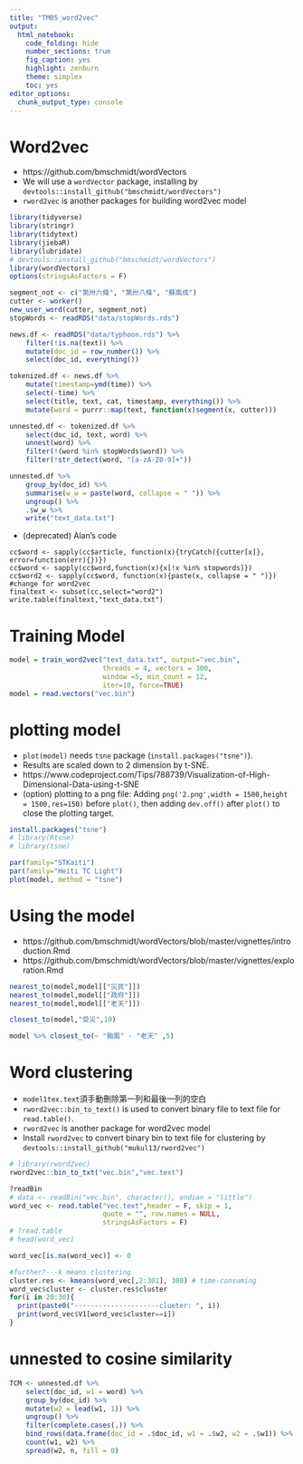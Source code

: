 ```yaml
---
title: "TM05_word2vec"
output: 
  html_notebook: 
    code_folding: hide
    number_sections: true
    fig_caption: yes
    highlight: zenburn
    theme: simplex
    toc: yes
editor_options: 
  chunk_output_type: console
---
```


# Word2vec
* https://github.com/bmschmidt/wordVectors
* We will use a `wordVector` package, installing by  `devtools::install_github("bmschmidt/wordVectors")`
* `rword2vec` is another packages for building word2vec model

```r
library(tidyverse)
library(stringr)
library(tidytext)
library(jiebaR)
library(lubridate)
# devtools::install_github("bmschmidt/wordVectors")
library(wordVectors)
options(stringsAsFactors = F)
```

```r
segment_not <- c("第卅六條", "第卅八條", "蘇南成")
cutter <- worker()
new_user_word(cutter, segment_not)
stopWords <- readRDS("data/stopWords.rds")
```



```r
news.df <- readRDS("data/typhoon.rds") %>%
    filter(!is.na(text)) %>%
    mutate(doc_id = row_number()) %>%
    select(doc_id, everything())
```

```r
tokenized.df <- news.df %>%
    mutate(timestamp=ymd(time)) %>%
    select(-time) %>%
    select(title, text, cat, timestamp, everything()) %>%
    mutate(word = purrr::map(text, function(x)segment(x, cutter)))

unnested.df <- tokenized.df %>%
    select(doc_id, text, word) %>%
    unnest(word) %>%
    filter(!(word %in% stopWords$word)) %>%
    filter(!str_detect(word, "[a-zA-Z0-9]+"))
```



```r
unnested.df %>%
	group_by(doc_id) %>%
	summarise(w_w = paste(word, collapse = " ")) %>%
	ungroup() %>% 
    .$w_w %>%
	write("text_data.txt")
```

* (deprecated) Alan's code
```
cc$word <- sapply(cc$article, function(x){tryCatch({cutter[x]}, error=function(err){})})
cc$word <- sapply(cc$word,function(x){x[!x %in% stopwords]})
cc$word2 <- sapply(cc$word, function(x){paste(x, collapse = " ")})
#change for word2vec
finaltext <- subset(cc,select="word2")
write.table(finaltext,"text_data.txt")

```


# Training Model

```r
model = train_word2vec("text_data.txt", output="vec.bin", 
                       threads = 4, vectors = 300, 
                       window =5, min_count = 12,
                       iter=10, force=TRUE)
model = read.vectors("vec.bin")
```


# plotting model
* `plot(model)` needs `tsne` package (`install.packages("tsne")`).
* Results are scaled down to 2 dimension by t-SNE.
* https://www.codeproject.com/Tips/788739/Visualization-of-High-Dimensional-Data-using-t-SNE
* (option) plotting to a png file: Adding `png('2.png',width = 1500,height = 1500,res=150)` before `plot()`, then adding `dev.off()` after `plot()` to close the plotting target. 

```r

install.packages("tsne")
# library(Rtsne)
# library(tsne)

par(family="STKaiti")
par(family="Heiti TC Light")
plot(model, method = "tsne")
```

# Using the model
* https://github.com/bmschmidt/wordVectors/blob/master/vignettes/introduction.Rmd
* https://github.com/bmschmidt/wordVectors/blob/master/vignettes/exploration.Rmd

```r

nearest_to(model,model[["災民"]])
nearest_to(model,model[["政府"]])
nearest_to(model,model[["老天"]])

closest_to(model,"受災",10)

model %>% closest_to(~ "颱風" - "老天" ,5)
```

# Word clustering
* `model1tex.text`須手動刪除第一列和最後一列的空白
* `rword2vec::bin_to_text()` is used to convert binary file to text file for `read.table()`.
* `rword2vec` is another package for word2vec model
* Install `rword2vec` to convert binary bin to text file for clustering by `devtools::install_github("mukul13/rword2vec")`
```r
# library(rword2vec)
rword2vec::bin_to_txt("vec.bin","vec.text")

?readBin
# data <- readBin("vec.bin", character(), endian = "little")
word_vec <- read.table("vec.text",header = F, skip = 1, 
                       quote = "", row.names = NULL,
                       stringsAsFactors = F)
# ?read.table
# head(word_vec)

word_vec[is.na(word_vec)] <- 0

#further?---k means clustering
cluster.res <- kmeans(word_vec[,2:301], 300) # time-consuming
word_vec$cluster <- cluster.res$cluster
for(i in 20:30){
  print(paste0("---------------------clueter: ", i))
  print(word_vec$V1[word_vec$cluster==i])
}
```

# unnested to cosine similarity
```r
TCM <- unnested.df %>%
    select(doc_id, w1 = word) %>%
    group_by(doc_id) %>%
    mutate(w2 = lead(w1, 1)) %>%
    ungroup() %>%
    filter(complete.cases(.)) %>% 
    bind_rows(data.frame(doc_id = .$doc_id, w1 = .$w2, w2 = .$w1)) %>%
    count(w1, w2) %>%
    spread(w2, n, fill = 0)

    
```


